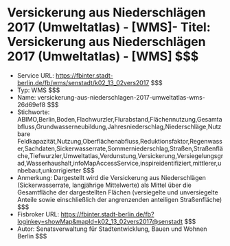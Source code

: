 # Versickerung aus Niederschlägen 2017 (Umweltatlas) - [WMS]- Titel: Versickerung aus Niederschlägen 2017 (Umweltatlas) - [WMS] $$$
- Service URL: https://fbinter.stadt-berlin.de/fb/wms/senstadt/k02_13_02vers2017 $$$
- Typ: WMS $$$
- Name: versickerung-aus-niederschlagen-2017-umweltatlas-wms-26d69ef8 $$$
- Stichworte: ABIMO,Berlin,Boden,Flachwurzler,Flurabstand,Flächennutzung,Gesamtabfluss,Grundwasserneubildung,Jahresniederschlag,Niederschläge,Nutzbare Feldkapazität,Nutzung,Oberflächenabfluss,Reduktionsfaktor,Regenwasser,Sachdaten,Sickerwasserrate,Sommerniederschlag,Straßen,Straßenfläche,Tiefwurzler,Umweltatlas,Verdunstung,Versickerung,Versiegelungsgrad,Wasserhaushalt,infoMapAccessService,inspireidentifiziert,mittlerer,unbebaut,unkorrigierter $$$
- Anmerkung: Dargestellt wird die Versickerung aus Niederschlägen (Sickerwasserrate, langjährige Mittelwerte) als Mittel über die Gesamtfläche der dargestellten Flächen (versiegelte und unversiegelte Anteile sowie einschließlich der angrenzenden anteiligen Straßenfläche) $$$
- Fisbroker URL: https://fbinter.stadt-berlin.de/fb?loginkey=showMap&mapId=k02_13_02vers2017@senstadt $$$
- Autor: Senatsverwaltung für Stadtentwicklung, Bauen und Wohnen Berlin $$$
